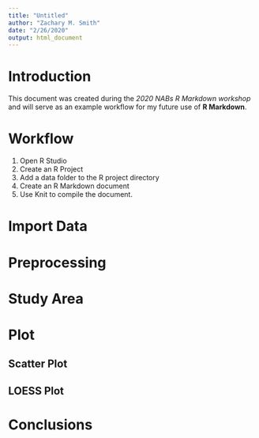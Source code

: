 ```yaml
---
title: "Untitled"
author: "Zachary M. Smith"
date: "2/26/2020"
output: html_document
---
```


# Introduction

This document was created during the _2020 NABs R Markdown workshop_ and will serve as an example workflow for my future use of __R Markdown__.

# Workflow

1. Open R Studio
2. Create an R Project
3. Add a data folder to the R project directory
4. Create an R Markdown document
5. Use Knit to compile the document.

# Import Data

# Preprocessing

# Study Area

# Plot {.tabset}

## Scatter Plot

## LOESS Plot

# Conclusions
